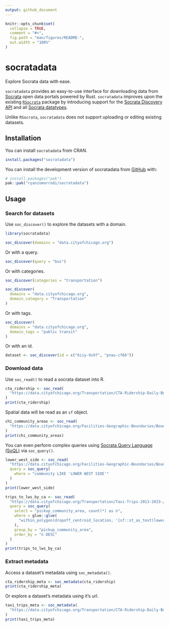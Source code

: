 ```yaml
---
output: github_document
---
```


<!-- README.md is generated from README.Rmd. Please edit that file -->

```r
knitr::opts_chunk$set(
  collapse = TRUE,
  comment = "#>",
  fig.path = "man/figures/README-",
  out.width = "100%"
)
```

# socratadata

<!-- badges: start -->
<!-- badges: end -->

Explore Socrata data with ease.

`socratadata` provides an easy-to-use interface for downloading data from [Socrata](https://dev.socrata.com/) open data portals powered by Rust. `socratadata` improves upon the existing [`RSocrata`](https://dev.socrata.com/connectors/rsocrata) package by introducing support for the [Socrata Discovery API](https://dev.socrata.com/docs/other/discovery#?route=overview) and all [Socrata datatypes](https://dev.socrata.com/docs/datatypes/).

Unlike `RSocrata`, `socratadata` does not support uploading or editing existing datasets.

## Installation

You can install `socratadata` from CRAN.

```r
install.packages("socratadata")
```

You can install the development version of socratadata from [GitHub](https://github.com/) with:

``` r
# install.packages("pak")
pak::pak("ryanzomorrodi/socratadata")
```

## Usage

### Search for datasets

Use `soc_discover()` to explore the datasets with a domain.

```r
library(socratadata)

soc_discover(domains = "data.cityofchicago.org")
```

Or with a query.

```r
soc_discover(query = "bus")
```

Or with categories.

```r
soc_discover(categories = "transportation")

soc_discover(
  domains = "data.cityofchicago.org",
  domain_category = "Transportation"
)
```

Or with tags.

```r
soc_discover(
  domains = "data.cityofchicago.org",
  domain_tags = "public transit"
)
```

Or with an id.
```r
dataset <- soc_discover(id = c("6iiy-9s97", "pnau-cf66"))
```

### Download data

Use `soc_read()` to read a socrata dataset into R.
```r
cta_ridership <- soc_read(
  "https://data.cityofchicago.org/Transportation/CTA-Ridership-Daily-Boarding-Totals/6iiy-9s97/about_data"
)
print(cta_ridership)
```

Spatial data will be read as an `sf` object.
```r
chi_community_areas <- soc_read(
  "https://data.cityofchicago.org/Facilities-Geographic-Boundaries/Boundaries-Community-Areas/igwz-8jzy/about_data"
)
print(chi_community_areas)
```

You can even perform complex queries using [Socrata Query Language (SoQL)](https://dev.socrata.com/docs/queries/) via `soc_query()`.
```r
lower_west_side <- soc_read(
  "https://data.cityofchicago.org/Facilities-Geographic-Boundaries/Boundaries-Community-Areas/igwz-8jzy/about_data",
  query = soc_query(
    where = "community LIKE 'LOWER WEST SIDE'"
  )
)
print(lower_west_side)

trips_to_lws_by_ca <- soc_read(
  "https://data.cityofchicago.org/Transportation/Taxi-Trips-2013-2023-/wrvz-psew/about_data",
  query = soc_query(
    select = "pickup_community_area, count(*) as n",
    where = glue::glue(
      "within_polygon(dropoff_centroid_location, '{sf::st_as_text(lower_west_side$the_geom)}')"
    ),
    group_by = "pickup_community_area",
    order_by = "n DESC"
  )
)
print(trips_to_lws_by_ca)
```

### Extract metadata

Access a dataset's metadata using `soc_metadata()`.
```r
cta_ridership_meta <- soc_metadata(cta_ridership)
print(cta_ridership_meta)
```

Or explore a dataset's metadata using it's url.
```r
taxi_trips_meta <- soc_metadata(
  "https://data.cityofchicago.org/Transportation/CTA-Ridership-Daily-Boarding-Totals/6iiy-9s97/about_data"
)
print(taxi_trips_meta)
```
